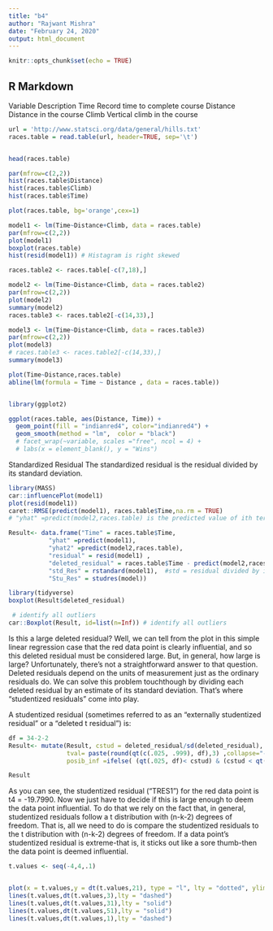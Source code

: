 ```yaml
---
title: "b4"
author: "Rajwant Mishra"
date: "February 24, 2020"
output: html_document
---
```


```r
knitr::opts_chunk$set(echo = TRUE)
```

## R Markdown
Variable	Description
Time	Record time to complete course
Distance	Distance in the course
Climb	Vertical climb in the course
```r
url = 'http://www.statsci.org/data/general/hills.txt' 
races.table = read.table(url, header=TRUE, sep='\t')


head(races.table)
```
```r
par(mfrow=c(2,2))
hist(races.table$Distance)
hist(races.table$Climb)
hist(races.table$Time)

plot(races.table, bg='orange',cex=1)

```
```r
model1 <- lm(Time~Distance+Climb, data = races.table)
par(mfrow=c(2,2))
plot(model1)
boxplot(races.table)
hist(resid(model1)) # Histagram is right skewed

races.table2 <- races.table[-c(7,18),]
```

```r

model2 <- lm(Time~Distance+Climb, data = races.table2)
par(mfrow=c(2,2))
plot(model2)
summary(model2)
races.table3 <- races.table2[-c(14,33),]

```
```r
model3 <- lm(Time~Distance+Climb, data = races.table3)
par(mfrow=c(2,2))
plot(model3)
# races.table3 <- races.table2[-c(14,33),]
summary(model3)
```

```r
plot(Time~Distance,races.table)
abline(lm(formula = Time ~ Distance , data = races.table))


library(ggplot2)

ggplot(races.table, aes(Distance, Time)) + 
  geom_point(fill = "indianred4", color="indianred4") + 
  geom_smooth(method = "lm",  color = "black")  
  # facet_wrap(~variable, scales ="free", ncol = 4) +
  # labs(x = element_blank(), y = "Wins")
```
Standardized Residual
The standardized residual is the residual divided by its standard deviation.


```r
library(MASS)
car::influencePlot(model1)
plot(resid(model1))
caret::RMSE(predict(model1), races.table$Time,na.rm = TRUE)
# "yhat" =predict(model2,races.table) is the predicted value of ith term from the model with ith observation deleted

Result<- data.frame("Time" = races.table$Time, 
           "yhat" =predict(model1), 
           "yhat2" =predict(model2,races.table), 
           "residual" = resid(model1) ,
           "deleted_residual" = races.table$Time - predict(model2,races.table),
           "std_Res" = rstandard(model1),  #std = residual divided by its standard deviation of residual 
           "Stu_Res" = studres(model)) 


```

```r
library(tidyverse)
boxplot(Result$deleted_residual)

 # identify all outliers
car::Boxplot(Result, id=list(n=Inf)) # identify all outliers

```
Is this a large deleted residual? Well, we can tell from the plot in this simple linear regression case that the red data point is clearly influential, and so this deleted residual must be considered large. But, in general, how large is large? Unfortunately, there's not a straightforward answer to that question. Deleted residuals depend on the units of measurement just as the ordinary residuals do. We can solve this problem touchthough by dividing each deleted residual by an estimate of its standard deviation. That's where "studentized residuals" come into play.

A studentized residual (sometimes referred to as an "externally studentized residual" or a "deleted t residual") is:
```r
df = 34-2-2
Result<- mutate(Result, cstud = deleted_residual/sd(deleted_residual), 
                tval= paste(round(qt(c(.025, .999), df),3) ,collapse="--"),
                posib_inf =ifelse( (qt(.025, df)< cstud) & (cstud < qt(.975, df)) , "T " ,"F"))

```


```r
Result
```

As you can see, the studentized residual ("TRES1") for the red data point is t4 = -19.7990. Now we just have to decide if this is large enough to deem the data point influential. To do that we rely on the fact that, in general, studentized residuals follow a t distribution with (n-k-2) degrees of freedom. That is, all we need to do is compare the studentized residuals to the t distribution with (n-k-2) degrees of freedom. If a data point's studentized residual is extreme-that is, it sticks out like a sore thumb-then the data point is deemed influential.

```r
t.values <- seq(-4,4,.1)


plot(x = t.values,y = dt(t.values,21), type = "l", lty = "dotted", ylim = c(0,.4), xlab = "t", ylab = "f(t)")
lines(t.values,dt(t.values,3),lty = "dashed")
lines(t.values,dt(t.values,31),lty = "solid")
lines(t.values,dt(t.values,51),lty = "solid")
lines(t.values,dt(t.values,1),lty = "dashed")


```



